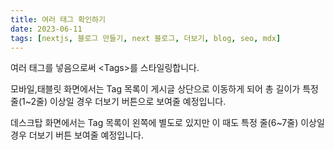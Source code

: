 ```yaml
---
title: 여러 태그 확인하기
date: 2023-06-11
tags: [nextjs, 블로그 만들기, next 블로그, 더보기, blog, seo, mdx]
---
```


여러 태그를 넣음으로써 \<Tags>를 스타일링합니다.

모바일,태블릿 화면에서는 Tag 목록이 게시글 상단으로 이동하게 되어 총 길이가 특정 줄(1~2줄) 이상일 경우 더보기 버튼으로 보여줄 예정입니다.

데스크탑 화면에서는 Tag 목록이 왼쪽에 별도로 있지만 이 때도 특정 줄(6~7줄) 이상일 경우 더보기 버튼 보여줄 예정입니다.